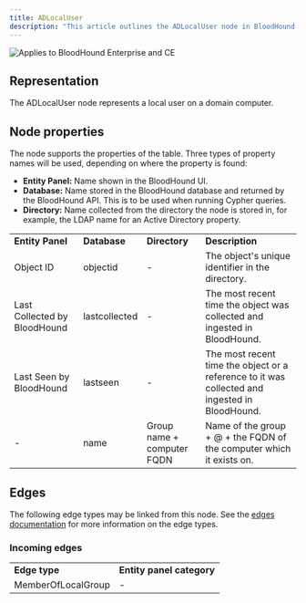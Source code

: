 ```yaml
---
title: ADLocalUser
description: "This article outlines the ADLocalUser node in BloodHound, it describes the node's properties and possible incoming/outgoing edges"
---
```


<img noZoom src="/assets/enterprise-AND-community-edition-pill-tag.svg" alt="Applies to BloodHound Enterprise and CE"/>

## Representation

The ADLocalUser node represents a local user on a domain computer.

## Node properties

The node supports the properties of the table. Three types of property names will be used, depending on where the property is found:

* **Entity Panel:** Name shown in the BloodHound UI.
* **Database:** Name stored in the BloodHound database and returned by the BloodHound API. This is to be used when running Cypher queries.
* **Directory:** Name collected from the directory the node is stored in, for example, the LDAP name for an Active Directory property.

|     |     |     |     |
| --- | --- | --- | --- |
| **Entity Panel** | **Database** | **Directory** | **Description** |
| Object ID | objectid | -   | The object's unique identifier in the directory. |
| Last Collected by BloodHound | lastcollected | -   | The most recent time the object was collected and ingested in BloodHound. |
| Last Seen by BloodHound | lastseen | -   | The most recent time the object or a reference to it was collected and ingested in BloodHound. |
| -   | name | Group name + computer FQDN | Name of the group + @ + the FQDN of the computer which it exists on. |

## Edges

The following edge types may be linked from this node. See the [edges documentation](/resources/edges) for more information on the edge types.

### Incoming edges

|     |     |
| --- | --- |
| **Edge type** | **Entity panel category** |
| MemberOfLocalGroup | -   |

